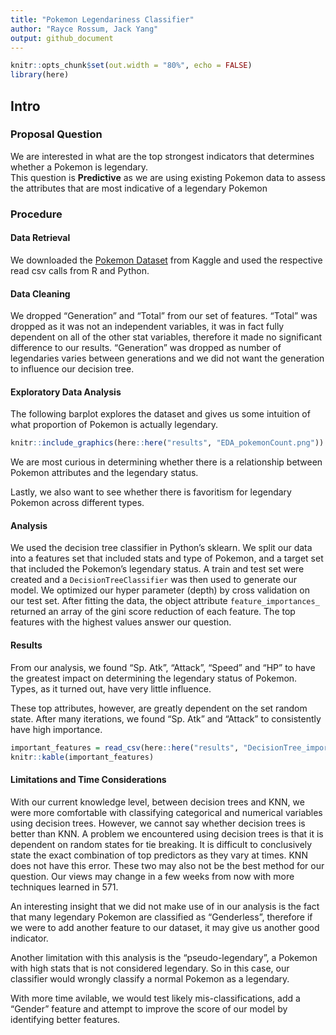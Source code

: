 ```yaml
---
title: "Pokemon Legendariness Classifier"
author: "Rayce Rossum, Jack Yang"
output: github_document
---
```


```r
knitr::opts_chunk$set(out.width = "80%", echo = FALSE)
library(here)
```

## Intro


### Proposal Question
We are interested in what are the top strongest indicators that determines whether a Pokemon is legendary.  
This question is **Predictive** as we are using existing Pokemon data to assess the attributes that are most indicative of a legendary Pokemon

### Procedure

#### Data Retrieval
We downloaded the [Pokemon Dataset](https://www.kaggle.com/abcsds/pokemon) from Kaggle and used the respective read csv calls from R and Python.

#### Data Cleaning
We dropped "Generation" and "Total" from our set of features. "Total" was dropped as it was not an independent variables, it was in fact fully dependent on all of the other stat variables, therefore it made no significant difference to our results. "Generation" was dropped as number of legendaries varies between generations and we did not want the generation to influence our decision tree.

#### Exploratory Data Analysis
The following barplot explores the dataset and gives us some intuition of what proportion of Pokemon is actually legendary.
```r

knitr::include_graphics(here::here("results", "EDA_pokemonCount.png"))

```


We are most curious in determining whether there is a relationship between Pokemon attributes and the legendary status.


Lastly, we also want to see whether there is favoritism for legendary Pokemon across different types.


#### Analysis
We used the decision tree classifier in Python's sklearn. We split our data into a features set that included stats and type of Pokemon, and a target set that included the Pokemon's legendary status. A train and test set were created and a `DecisionTreeClassifier` was then used to generate our model. We optimized our hyper parameter (depth) by cross validation on our test set.  After fitting the data, the object attribute `feature_importances_` returned an array of the gini score reduction of each feature. The top features with the highest values answer our question.

#### Results

From our analysis, we found "Sp. Atk", "Attack", "Speed" and "HP" to have the greatest impact on determining the legendary status of Pokemon. Types, as it turned out, have very little influence.

These top attributes, however, are greatly dependent on the set random state. After many iterations, we found "Sp. Atk" and "Attack" to consistently have high importance.

```r
important_features = read_csv(here::here("results", "DecisionTree_important_features.csv"))
knitr::kable(important_features)
```

#### Limitations and Time Considerations

With our current knowledge level, between decision trees and KNN, we were more comfortable with classifying categorical and numerical variables using decision trees. However, we cannot say whether decision trees is better than KNN. A problem we encountered using decision trees is that it is dependent on random states for tie breaking. It is difficult to conclusively state the exact combination of top predictors as they vary at times. KNN does not have this error. These two may also not be the best method for our question. Our views may change in a few weeks from now with more techniques learned in 571.

An interesting insight that we did not make use of in our analysis is the fact that many legendary Pokemon are classified as "Genderless", therefore if we were to add another feature to our dataset, it may give us another good indicator.

Another limitation with this analysis is the "pseudo-legendary", a Pokemon with high stats that is not considered legendary. So in this case, our classifier would wrongly classify a normal Pokemon as a legendary.

With more time avilable, we would test likely mis-classifications, add a "Gender" feature and attempt to improve the score of our model by identifying better features.
